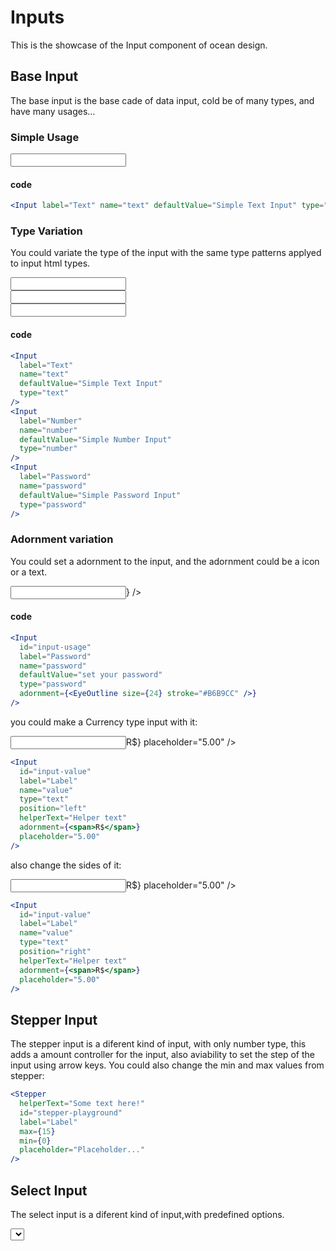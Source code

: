 

<Meta title="Components/Inputs/Introduction" />

# Inputs

This is the showcase of the Input component of ocean design.

## Base Input

The base input is the base cade of data input, cold be of many types, and have many usages...

### Simple Usage

<Showcase>
  <Input
    label="Text"
    name="text"
    defaultValue="Simple Text Input"
    type="text"
  />
</Showcase>

#### code

```jsx
<Input label="Text" name="text" defaultValue="Simple Text Input" type="text" />
```

### Type Variation

You could variate the type of the input with the same type patterns applyed to input html types.

<Showcase>
  <Input
    label="Text"
    name="text"
    defaultValue="Simple Text Input"
    type="text"
  />
  <br />
  <Input
    label="Number"
    name="number"
    defaultValue="Simple Number Input"
    type="number"
  />
  <br />
  <Input
    label="Password"
    name="password"
    defaultValue="Simple Password Input"
    type="password"
  />
</Showcase>

#### code

```jsx
<Input
  label="Text"
  name="text"
  defaultValue="Simple Text Input"
  type="text"
/>
<Input
  label="Number"
  name="number"
  defaultValue="Simple Number Input"
  type="number"
/>
<Input
  label="Password"
  name="password"
  defaultValue="Simple Password Input"
  type="password"
/>
```

### Adornment variation

You could set a adornment to the input, and the adornment could be a icon or a text.

<Showcase>
  <Input
    id="input-usage"
    label="Password"
    name="password"
    defaultValue="set your password"
    type="password"
    adornment={<EyeOutline size={24} stroke="#B6B9CC" />}
  />
</Showcase>

#### code

```jsx
<Input
  id="input-usage"
  label="Password"
  name="password"
  defaultValue="set your password"
  type="password"
  adornment={<EyeOutline size={24} stroke="#B6B9CC" />}
/>
```

you could make a Currency type input with it:

<Showcase>
  <Input
    id="input-value"
    label="Label"
    name="value"
    type="text"
    position="left"
    helperText="Helper text"
    adornment={<span>R$</span>}
    placeholder="5.00"
  />
</Showcase>

```jsx
<Input
  id="input-value"
  label="Label"
  name="value"
  type="text"
  position="left"
  helperText="Helper text"
  adornment={<span>R$</span>}
  placeholder="5.00"
/>
```

also change the sides of it:

<Showcase>
  <Input
    id="input-value"
    label="Label"
    name="value"
    type="text"
    position="right"
    helperText="Helper text"
    adornment={<span>R$</span>}
    placeholder="5.00"
  />
</Showcase>

```jsx
<Input
  id="input-value"
  label="Label"
  name="value"
  type="text"
  position="right"
  helperText="Helper text"
  adornment={<span>R$</span>}
  placeholder="5.00"
/>
```

## Stepper Input

The stepper input is a diferent kind of input, with only number type, this adds a amount controller for the input, also aviability to set the step of the input using arrow keys.
You could also change the min and max values from stepper:

<Showcase>
  <Stepper
    helperText="Some text here!"
    id="stepper-playground"
    label="Label"
    max={15}
    min={0}
    placeholder="Placeholder..."
  />
</Showcase>

```jsx
<Stepper
  helperText="Some text here!"
  id="stepper-playground"
  label="Label"
  max={15}
  min={0}
  placeholder="Placeholder..."
/>
```

## Select Input

The select input is a diferent kind of input,with predefined options.

<Showcase>
  <Select
    helperText="Some text here!"
    label="Label"
    onChange={() => {}}
    options={[
      {
        label: 'Option 1',
        value: 'opt-1',
      },
      {
        label: 'Option 2',
        value: 'opt-2',
      },
      {
        label: 'Option 3',
        value: 'opt-3',
      },
      {
        label: 'Option 4',
        value: 'opt-4',
      },
      {
        label: 'Option 5',
        value: 'opt-5',
      },
      {
        label: 'Option 6',
        value: 'opt-6',
      },
      {
        label: 'Option 7',
        value: 'opt-7',
      },
      {
        label: 'Option 8',
        value: 'opt-8',
      },
      {
        label: 'Option 9',
        value: 'opt-9',
      },
      {
        label: 'Option 10',
        value: 'opt-10',
      },
    ]}
    placeholder="Placeholder..."
  />
</Showcase>

```jsx
<Select
  helperText="Some text here!"
  label="Label"
  onChange={() => {}}
  options={[
    {
      label: 'Option 1',
      value: 'opt-1',
    },
    {
      label: 'Option 2',
      value: 'opt-2',
    },
    {
      label: 'Option 3',
      value: 'opt-3',
    },
    {
      label: 'Option 4',
      value: 'opt-4',
    },
    {
      label: 'Option 5',
      value: 'opt-5',
    },
    {
      label: 'Option 6',
      value: 'opt-6',
    },
    {
      label: 'Option 7',
      value: 'opt-7',
    },
    {
      label: 'Option 8',
      value: 'opt-8',
    },
    {
      label: 'Option 9',
      value: 'opt-9',
    },
    {
      label: 'Option 10',
      value: 'opt-10',
    },
  ]}
  placeholder="Placeholder..."
/>
```
